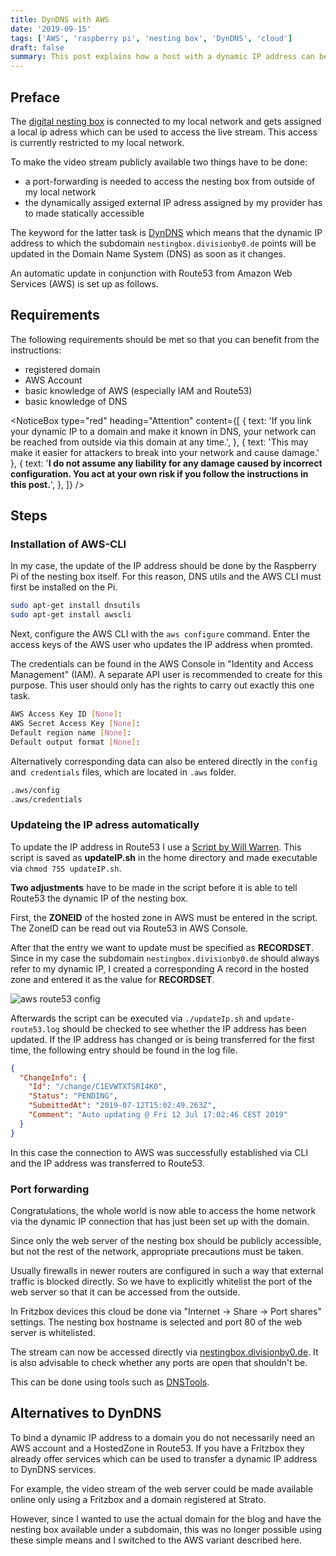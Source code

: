 ```yaml
---
title: DynDNS with AWS
date: '2019-09-15'
tags: ['AWS', 'raspberry pi', 'nesting box', 'DynDNS', 'cloud']
draft: false
summary: This post explains how a host with a dynamic IP address can be made statically accessible via Amazon Web Services (AWS).
---
```


## Preface

The [digital nesting box](...) is connected to my local network and gets assigned a local ip adress which can be used to access the live stream. This access is currently restricted to my local network.

To make the video stream publicly available two things have to be done:

- a port-forwarding is needed to access the nesting box from outside of my local network
- the dynamically assiged external IP adress assigned by my provider has to made statically accessible

The keyword for the latter task is [DynDNS](https://en.wikipedia.org/wiki/Dynamic_DNS) which means that the dynamic IP address to which the subdomain `nestingbox.divisionby0.de` points will be updated in the Domain Name System (DNS) as soon as it changes.

An automatic update in conjunction with Route53 from Amazon Web Services (AWS) is set up as follows.

## Requirements

The following requirements should be met so that you can benefit from the instructions:

- registered domain
- AWS Account
- basic knowledge of AWS (especially IAM and Route53)
- basic knowledge of DNS

<NoticeBox
  type="red"
  heading="Attention"
  content={[
    {
      text:
        'If you link your dynamic IP to a domain and make it known in DNS, your network can be reached from outside via this domain at any time.',
    },
    { text: 'This may make it easier for attackers to break into your network and cause damage.' },
    {
      text:
        '<b>I do not assume any liability for any damage caused by incorrect configuration. You act at your own risk if you follow the instructions in this post.</b>',
    },
  ]}
/>

## Steps

### Installation of AWS-CLI

In my case, the update of the IP address should be done by the Raspberry Pi of the nesting box itself.
For this reason, DNS utils and the AWS CLI must first be installed on the Pi.

```bash
sudo apt-get install dnsutils
sudo apt-get install awscli
```

Next, configure the AWS CLI with the `aws configure` command. Enter the access keys of the AWS user who updates the IP address when promted.

The credentials can be found in the AWS Console in "Identity and Access Management" (IAM). A separate API user is recommended
to create for this purpose. This user should only has the rights to carry out exactly this one task.

```bash
AWS Access Key ID [None]:
AWS Secret Access Key [None]:
Default region name [None]:
Default output format [None]:
```

Alternatively corresponding data can also be entered directly in the `config` and` credentials` files, which are located in `.aws` folder.

```bash
.aws/config
.aws/credentials
```

### Updateing the IP adress automatically

To update the IP address in Route53 I use a [Script by Will Warren](https://gist.github.com/phybros/827aa561a44032dd1556).
This script is saved as **updateIP.sh** in the home directory and made executable via `chmod 755 updateIP.sh`.

**Two adjustments** have to be made in the script before it is able to tell Route53 the dynamic IP of the nesting box.

First, the **ZONEID** of the hosted zone in AWS must be entered in the script. The ZoneID can be read out via Route53 in AWS Console.

After that the entry we want to update must be specified as **RECORDSET**.
Since in my case the subdomain `nestingbox.divisionby0.de` should always refer to my dynamic IP, I created a corresponding A record in the hosted zone and entered it as the value for **RECORDSET**.

![aws route53 config](/static/blog/2019-09-15-aws-route53-config.png 'aws route53 config')

Afterwards the script can be executed via `./updateIp.sh` and `update-route53.log` should be checked to see whether the IP address has been updated.
If the IP address has changed or is being transferred for the first time, the following entry should be found in the log file.

```json
{
  "ChangeInfo": {
    "Id": "/change/C1EVWTXTSRI4K0",
    "Status": "PENDING",
    "SubmittedAt": "2019-07-12T15:02:49.263Z",
    "Comment": "Auto updating @ Fri 12 Jul 17:02:46 CEST 2019"
  }
}
```

In this case the connection to AWS was successfully established via CLI and the IP address was transferred to Route53.

### Port forwarding

Congratulations, the whole world is now able to access the home network via the dynamic IP connection that has just been set up with the domain.

Since only the web server of the nesting box should be publicly accessible, but not the rest of the network, appropriate precautions must be taken.

Usually firewalls in newer routers are configured in such a way that external traffic is blocked directly.
So we have to explicitly whitelist the port of the web server so that it can be accessed from the outside.

In Fritzbox devices this cloud be done via "Internet -> Share -> Port shares" settings. The nesting box hostname is selected and port 80 of the web server is whitelisted.

The stream can now be accessed directly via [nestingbox.divisionby0.de](http://nestingbox.divisionby0.de/).
It is also advisable to check whether any ports are open that shouldn't be.

This can be done using tools such as [DNSTools](http://www.dnstools.ch/port-scanner.html).

## Alternatives to DynDNS

To bind a dynamic IP address to a domain you do not necessarily need an AWS account and a HostedZone in Route53.
If you have a Fritzbox they already offer services which can be used to transfer a dynamic IP address to DynDNS services.

For example, the video stream of the web server could be made available online only using a Fritzbox and a domain registered at Strato.

However, since I wanted to use the actual domain for the blog and have the nesting box available under a subdomain, this was no longer possible using these simple means and I switched to the AWS variant described here.
